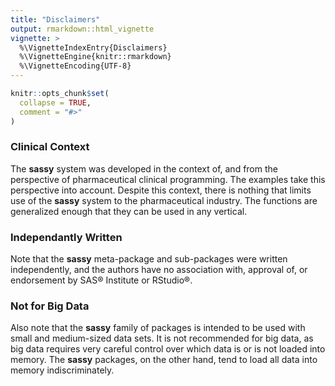---
title: "Disclaimers"
output: rmarkdown::html_vignette
vignette: >
  %\VignetteIndexEntry{Disclaimers}
  %\VignetteEngine{knitr::rmarkdown}
  %\VignetteEncoding{UTF-8}
---

```{r setup, include = FALSE}
knitr::opts_chunk$set(
  collapse = TRUE,
  comment = "#>"
)
```

### Clinical Context

The **sassy** system was developed in the context of, and from the perspective
of pharmaceutical clinical programming.  The examples take this perspective
into account.  Despite this context, there is nothing that limits use of the
**sassy** system to the pharmaceutical industry.  The functions are 
generalized enough that they can be used in any vertical.

### Independantly Written

Note that the **sassy** meta-package and sub-packages were written 
independently, and the authors have no association
with, approval of, or endorsement by SAS® Institute or RStudio®. 

### Not for Big Data
Also note that the **sassy** family of packages is intended to be used with small and 
medium-sized data sets.  It is not recommended for big data, as big data
requires very careful control over which data is or is not loaded into memory.
The **sassy** packages, on the other hand, tend to load all data into memory 
indiscriminately.
